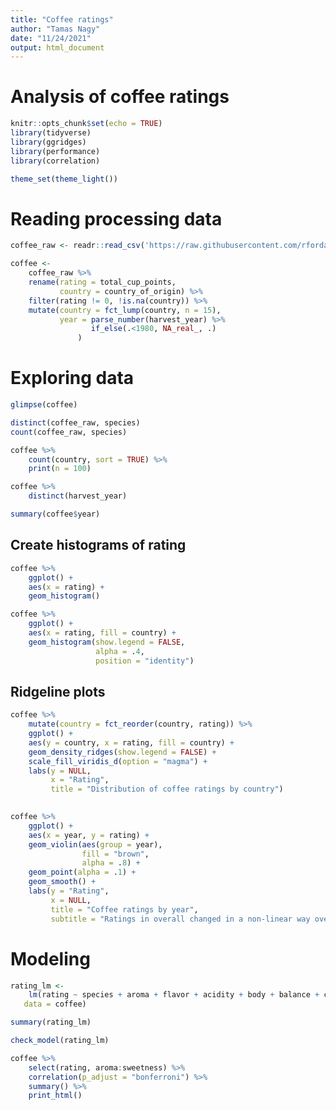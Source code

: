 ```yaml
---
title: "Coffee ratings"
author: "Tamas Nagy"
date: "11/24/2021"
output: html_document
---
```


# Analysis of coffee ratings

```r
knitr::opts_chunk$set(echo = TRUE)
library(tidyverse)
library(ggridges)
library(performance)
library(correlation)

theme_set(theme_light())

```

# Reading processing data
```r
coffee_raw <- readr::read_csv('https://raw.githubusercontent.com/rfordatascience/tidytuesday/master/data/2020/2020-07-07/coffee_ratings.csv')

coffee <-
    coffee_raw %>% 
    rename(rating = total_cup_points,
           country = country_of_origin) %>% 
    filter(rating != 0, !is.na(country)) %>% 
    mutate(country = fct_lump(country, n = 15),
           year = parse_number(harvest_year) %>% 
                  if_else(.<1980, NA_real_, .)
               )

```

# Exploring data
```r
glimpse(coffee)

distinct(coffee_raw, species)
count(coffee_raw, species)

coffee %>% 
    count(country, sort = TRUE) %>% 
    print(n = 100)

coffee %>% 
    distinct(harvest_year)

summary(coffee$year)

```

## Create histograms of rating

```r
coffee %>% 
    ggplot() +
    aes(x = rating) +
    geom_histogram()

coffee %>% 
    ggplot() +
    aes(x = rating, fill = country) +
    geom_histogram(show.legend = FALSE,
                   alpha = .4, 
                   position = "identity")

```

## Ridgeline plots

```r

coffee %>% 
    mutate(country = fct_reorder(country, rating)) %>% 
    ggplot() +
    aes(y = country, x = rating, fill = country) +
    geom_density_ridges(show.legend = FALSE) +
    scale_fill_viridis_d(option = "magma") +
    labs(y = NULL,
         x = "Rating",
         title = "Distribution of coffee ratings by country")
    
```

```r

coffee %>% 
    ggplot() +
    aes(x = year, y = rating) +
    geom_violin(aes(group = year), 
                fill = "brown",
                alpha = .8) +
    geom_point(alpha = .1) +
    geom_smooth() +
    labs(y = "Rating", 
         x = NULL,
         title = "Coffee ratings by year",
         subtitle = "Ratings in overall changed in a non-linear way over the years")

```


# Modeling

```r
rating_lm <-
    lm(rating ~ species + aroma + flavor + acidity + body + balance + clean_cup + sweetness,
   data = coffee)

summary(rating_lm)

check_model(rating_lm)

```

```r

coffee %>% 
    select(rating, aroma:sweetness) %>% 
    correlation(p_adjust = "bonferroni") %>% 
    summary() %>% 
    print_html()

```

